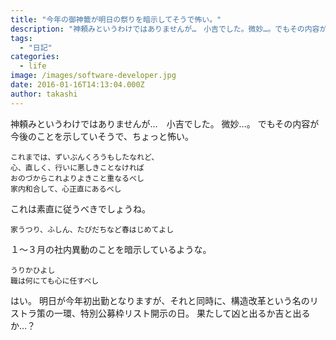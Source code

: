 ```yaml
---
title: "今年の御神籤が明日の祭りを暗示してそうで怖い。"
description: "神頼みというわけではありませんが…　小吉でした。微妙…。でもその内容が今後のことを示していそうで、ちょっと怖い。これまでは、ずいぶんくろうもしたなれど、心、直し..."
tags:
  - "日記"
categories:
  - life
image: /images/software-developer.jpg
date: 2016-01-16T14:13:04.000Z
author: takashi
---
```



神頼みというわけではありませんが…　小吉でした。
微妙…。
でもその内容が今後のことを示していそうで、ちょっと怖い。
<pre><code>これまでは、ずいぶんくろうもしたなれど、
心、直しく、行いに悪しきことなければ
おのづからこれよりよきこと重なるべし
家内和合して、心正直にあるべし
</code></pre>
これは素直に従うべきでしょうね。
<pre><code>家うつり、ふしん、たびだちなど春はじめてよし
</code></pre>
１〜３月の社内異動のことを暗示しているような。
<pre><code>うりかひよし
職は何にても心に任すべし
</code></pre>
はい。
明日が今年初出勤となりますが、それと同時に、構造改革という名のリストラ策の一環、特別公募枠リスト開示の日。
果たして凶と出るか吉と出るか…？